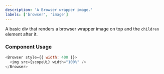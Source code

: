 ```yaml
---
description: 'A Browser wrapper image.'
labels: ['browser', 'image']
---
```



A basic div that renders a browser wrapper image on top and the `children` element after it.

### Component Usage

```js live
<Browser style={{ width: 400 }}>
  <img src={scopeUi} width="100%" />
</Browser>
```
